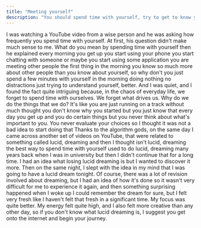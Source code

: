 ```yaml
---
title: "Meeting yourself"
description: "You should spend time with yourself, try to get to know yourself better, and discover the hidden parts of your identity."
---
```


I was watching a YouTube video from a wise person and he was asking how frequently you spend time with yourself.
At first, his question didn't make much sense to me. What do you mean by spending time with yourself then he
explained every morning you get up you start using your phone you start chatting with someone or maybe you start
using some application you are meeting other people the first thing in the morning you know so much more about
other people than you know about yourself, so why don't you just spend a few minutes with yourself in the morning
doing nothing no distractions just trying to understand yourself, better. And I was quiet, and I found the fact
quite intriguing because, in the chaos of everyday life, we forget to spend time with ourselves. We forget what
drives us. Why do we do the things that we do? It's like you are just running on a track without much thought you
don't know why you started but you just know that every day you get up and you do certain things but you never
think about what's important to you. You never evaluate your choices so I thought it was not a bad idea to start
doing that Thanks to the algorithm gods, on the same day I came across another set of videos on YouTube, that were
related to something called lucid, dreaming and then I thought isn't lucid, dreaming the best way to spend time
with yourself used to do lucid, dreaming many years back when I was in university but then I didn't continue that
for a long time. I had an idea what losing lucid dreaming is but I wanted to discover it more. Then on the same
night, I slept with the idea in my mind that I was going to have a lucid dream tonight. Of course, there was a lot
of revision involved about dreaming, but I had an idea of how it's done so it wasn't very difficult for me to
experience it again, and then something surprising happened when I woke up I could remember the dream for sure,
but I felt very fresh like I haven't felt that fresh in a significant time. My focus was quite better. My energy
felt quite high, and I also felt more creative than any other day, so if you don't know what lucid dreaming is,
I suggest you get onto the internet and begin your journey.
